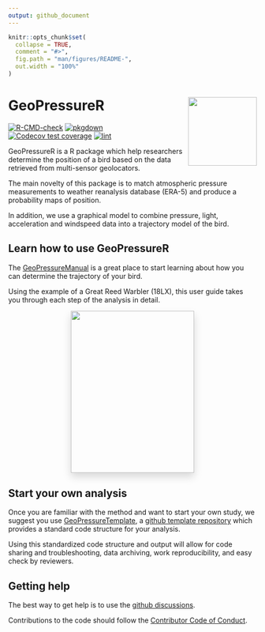 ```yaml
---
output: github_document
---
```


<!-- README.md is generated from README.Rmd. Please edit that file -->

```r
knitr::opts_chunk$set(
  collapse = TRUE,
  comment = "#>",
  fig.path = "man/figures/README-",
  out.width = "100%"
)
```

# GeoPressureR <img src="man/figures/logo.png" align="right" height="139"/>

<!-- badges: start -->

[![R-CMD-check](https://github.com/Rafnuss/GeoPressureR/workflows/R-CMD-check/badge.svg)](https://github.com/Rafnuss/GeoPressureR/actions) [![pkgdown](https://github.com/Rafnuss/GeoPressureR/actions/workflows/pkgdown.yaml/badge.svg)](https://github.com/Rafnuss/GeoPressureR/actions/workflows/pkgdown.yaml) [![Codecov test coverage](https://codecov.io/gh/Rafnuss/GeoPressureR/branch/master/graph/badge.svg)](https://app.codecov.io/gh/Rafnuss/GeoPressureR?branch=master) [![lint](https://github.com/Rafnuss/GeoPressureR/actions/workflows/lint.yaml/badge.svg)](https://github.com/Rafnuss/GeoPressureR/actions/workflows/lint.yaml)
<!-- badges: end -->

GeoPressureR is a R package which help researchers determine the position of a bird based on the data retrieved from multi-sensor geolocators. 

The main novelty of this package is to match atmospheric pressure measurements to weather reanalysis database (ERA-5) and produce a probability maps of position.

In addition, we use a graphical model to combine pressure, light, acceleration and windspeed data into a trajectory model of the bird. 

## Learn how to use GeoPressureR

The [GeoPressureManual](https://raphaelnussbaumer.com/GeoPressureManual/) is a great place to start learning about how you can determine the trajectory of your bird. 

Using the example of a Great Reed Warbler (18LX), this user guide takes you through each step of the analysis in detail.

<p align="center">
<a href="https://raphaelnussbaumer.com/GeoPressureManual/"><img src="https://github.com/Rafnuss/GeoPressureManual/raw/main/assets/cover.png" style="margin: 0 1rem 0 1rem;box-shadow: 0 .5rem 1rem rgba(0,0,0,.15);" align="center" width="250" height="328"></a></p>


## Start your own analysis

Once you are familiar with the method and want to start your own study, we suggest you use  [GeoPressureTemplate](https://github.com/Rafnuss/GeoPressureTemplate), a [github template repository](https://docs.github.com/en/repositories/creating-and-managing-repositories/creating-a-template-repository) which provides a standard code structure for your analysis. 

Using this standardized code structure and output will allow for code sharing and troubleshooting, data archiving, work reproducibility, and easy check by reviewers.

## Getting help

The best way to get help is to use the [github discussions](https://github.com/Rafnuss/GeoPressureR/discussions). 

Contributions to the code should follow the [Contributor Code of Conduct](https://raphaelnussbaumer.com/GeoPressureR/CONTRIBUTING.html).

